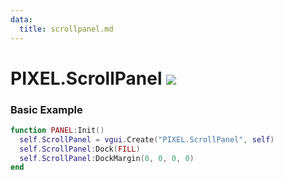 ```yaml
---
data:
  title: scrollpanel.md
---
```


# PIXEL.ScrollPanel ![](http://localhost:3000/client.png)

### Basic Example

  ```lua #
  function PANEL:Init()
    self.ScrollPanel = vgui.Create("PIXEL.ScrollPanel", self)
    self.ScrollPanel:Dock(FILL)
    self.ScrollPanel:DockMargin(0, 0, 0, 0)
  end
  ```